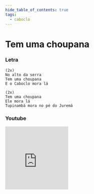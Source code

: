 ```yaml
---
hide_table_of_contents: true
tags:
  - caboclo
---
```


# Tem uma choupana

### Letra

```text
(2x)
No alto da serra
Tem uma choupana
E o Caboclo mora lá

(2x)
Tem uma choupana
Ele mora lá
Tupinambá mora no pé do Juremá
```

### Youtube

<iframe
  width="200"
  height="200"
  src="https://www.youtube.com/embed/TYNfkqCs8jg"
  title="YouTube video player"
  frameborder="0"
  allow="accelerometer; autoplay; clipboard-write; encrypted-media; gyroscope; picture-in-picture; web-share"
  referrerpolicy="strict-origin-when-cross-origin"
  allowfullscreen
></iframe>
